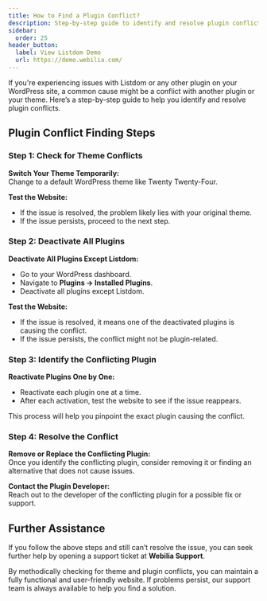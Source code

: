 ```yaml
---
title: How to Find a Plugin Conflict?
description: Step-by-step guide to identify and resolve plugin conflicts with Listdom or other WordPress plugins.
sidebar:
  order: 25
header_button:
  label: View Listdom Demo
  url: https://demo.webilia.com/
---
```



If you're experiencing issues with Listdom or any other plugin on your WordPress site, a common cause might be a conflict with another plugin or your theme. Here’s a step-by-step guide to help you identify and resolve plugin conflicts.

## Plugin Conflict Finding Steps

### Step 1: Check for Theme Conflicts
**Switch Your Theme Temporarily:**  
Change to a default WordPress theme like Twenty Twenty-Four.  

**Test the Website:**  
- If the issue is resolved, the problem likely lies with your original theme.  
- If the issue persists, proceed to the next step.  

### Step 2: Deactivate All Plugins
**Deactivate All Plugins Except Listdom:**  
- Go to your WordPress dashboard.  
- Navigate to **Plugins → Installed Plugins**.  
- Deactivate all plugins except Listdom.  

**Test the Website:**  
- If the issue is resolved, it means one of the deactivated plugins is causing the conflict.  
- If the issue persists, the conflict might not be plugin-related.  

### Step 3: Identify the Conflicting Plugin
**Reactivate Plugins One by One:**  
- Reactivate each plugin one at a time.  
- After each activation, test the website to see if the issue reappears.  

This process will help you pinpoint the exact plugin causing the conflict.  

### Step 4: Resolve the Conflict
**Remove or Replace the Conflicting Plugin:**  
Once you identify the conflicting plugin, consider removing it or finding an alternative that does not cause issues.  

**Contact the Plugin Developer:**  
Reach out to the developer of the conflicting plugin for a possible fix or support.  

## Further Assistance

If you follow the above steps and still can’t resolve the issue, you can seek further help by opening a support ticket at **Webilia Support**.

By methodically checking for theme and plugin conflicts, you can maintain a fully functional and user-friendly website. If problems persist, our support team is always available to help you find a solution.
